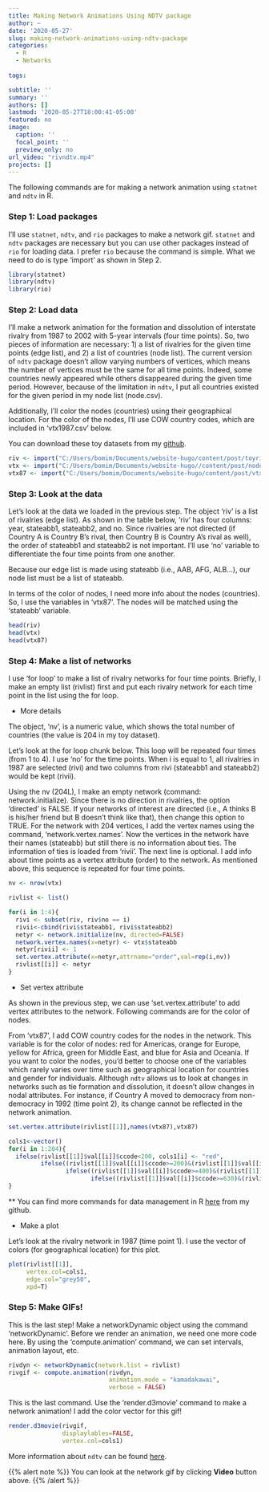```yaml
---
title: Making Network Animations Using NDTV package
author: ~
date: '2020-05-27'
slug: making-network-animations-using-ndtv-package
categories:
  - R
  - Networks
  
tags:

subtitle: ''
summary: ''
authors: []
lastmod: '2020-05-27T18:00:41-05:00'
featured: no
image:
  caption: ''
  focal_point: ''
  preview_only: no
url_video: "rivndtv.mp4"
projects: []
---
```


The following commands are for making a network animation using `statnet` and `ndtv` in R.

### Step 1: Load packages

I'll use `statnet`, `ndtv`, and `rio` packages to make a network gif. `statnet` and `ndtv` packages are necessary but you can use other packages instead of `rio` for loading data. I prefer `rio` because the command is simple. What we need to do is type 'import' as shown in Step 2.

```r
library(statnet)
library(ndtv)
library(rio)
```


### Step 2: Load data

I'll make a network animation for the formation and dissolution of interstate rivalry from 1987 to 2002 with 5-year intervals (four time points). So, two pieces of information are necessary: 1) a list of rivalries for the given time points (edge list), and 2) a list of countries (node list). The current version of `ndtv` package doesn't allow varying numbers of vertices, which means the number of vertices must be the same for all time points. Indeed, some countries newly appeared while others disappeared during the given time period. However, because of the limitation in `ndtv`, I put all countries existed for the given period in my node list (node.csv). 

Additionally, I'll color the nodes (countries) using their geographical location. For the color of the nodes, I'll use COW country codes, which are included in 'vtx1987.csv' below.  

You can download these toy datasets from my [github](https://github.com/bomibonnie/website-hugo/tree/master/content/post).


```r
riv <- import("C:/Users/bomim/Documents/website-hugo/content/post/toyriv.dta")
vtx <- import("C:/Users/bomim/Documents/website-hugo//content/post/node.csv")
vtx87 <- import("C:/Users/bomim/Documents/website-hugo/content/post/vtx1987.csv")

```

### Step 3: Look at the data

Let's look at the data we loaded in the previous step. The object 'riv' is a list of rivalries (edge list). As shown in the table below, 'riv' has four columns: year, stateabb1, stateabb2, and no. Since rivalries are not directed (if Country A is Country B's rival, then Country B is Country A's rival as well), the order of stateabb1 and stateabb2 is not important. I'll use 'no' variable to differentiate the four time points from one another.

Because our edge list is made using stateabb (i.e., AAB, AFG, ALB...), our node list must be a list of stateabb. 

In terms of the color of nodes, I need more info about the nodes (countries). So, I use the variables in 'vtx87'. The nodes will be matched using the 'stateabb' variable.

```r
head(riv)
head(vtx)
head(vtx87)
```

### Step 4: Make a list of networks

I use 'for loop' to make a list of rivalry networks for four time points. Briefly, I make an empty list (rivlist) first and put each rivalry network for each time point in the list using the for loop.

* More details

The object, 'nv', is a numeric value, which shows the total number of countries (the value is 204 in my toy dataset). 

Let's look at the for loop chunk below. This loop will be repeated four times (from 1 to 4). I use 'no' for the time points. When i is equal to 1, all rivalries in 1987 are selected (rivi) and two columns from rivi (stateabb1 and stateabb2) would be kept (rivii). 

Using the nv (204L), I make an empty network (command: network.initialize). Since there is no direction in rivalries, the option 'directed' is FALSE. If your networks of interest are directed (i.e., A thinks B is his/her friend but B doesn't think like that), then change this option to TRUE. For the network with 204 vertices, I add the vertex names using the command, 'network.vertex.names'. Now the vertices in the network have their names (stateabb) but still there is no information about ties. The information of ties is loaded from 'rivii'. The next line is optional. I add info about time points as a vertex attribute (order) to the network. As mentioned above, this sequence is repeated for four time points.


```r
nv <- nrow(vtx)

rivlist <- list()

for(i in 1:4){
  rivi <- subset(riv, riv$no == i)
  rivii<-cbind(rivi$stateabb1, rivi$stateabb2)
  netyr <- network.initialize(nv, directed=FALSE)
  network.vertex.names(x=netyr) <- vtx$stateabb
  netyr[rivii] <- 1
  set.vertex.attribute(x=netyr,attrname="order",val=rep(i,nv))
  rivlist[[i]] <- netyr
}
```

* Set vertex attribute

As shown in the previous step, we can use 'set.vertex.attribute' to add vertex attributes to the network. Following commands are for the color of nodes. 

From 'vtx87', I add COW country codes for the nodes in the network. This variable is for the color of nodes: red for Americas, orange for Europe, yellow for Africa, green for Middle East, and blue for Asia and Oceania. If you want to color the nodes, you'd better to choose one of the variables which rarely varies over time such as geographical location for countries and gender for individuals. Although `ndtv` allows us to look at changes in networks such as tie formation and dissolution, it doesn't allow changes in nodal attributes. For instance, if Country A moved to democracy from non-democracy in 1992 (time point 2), its change cannot be reflected in the network animation.


```r
set.vertex.attribute(rivlist[[1]],names(vtx87),vtx87)

cols1<-vector()
for(i in 1:204){
  ifelse(rivlist[[1]]$val[[i]]$ccode<200, cols1[i] <- "red", 
         ifelse((rivlist[[1]]$val[[i]]$ccode>=200)&(rivlist[[1]]$val[[i]]$ccode<400), cols1[i]<-"orange",
                ifelse((rivlist[[1]]$val[[i]]$ccode>=400)&(rivlist[[1]]$val[[i]]$ccode<630), cols1[i]<-"yellow",
                       ifelse((rivlist[[1]]$val[[i]]$ccode>=630)&(rivlist[[1]]$val[[i]]$ccode<700),cols1[i]<-"green", cols1[i]<-"blue"))))
}
```

** You can find more commands for data management in R [here](https://github.com/bomibonnie/R-Workshops) from my github. 

* Make a plot 

Let's look at the rivalry network in 1987 (time point 1). I use the vector of colors (for geographical location) for this plot. 

```r
plot(rivlist[[1]], 
     vertex.col=cols1, 
     edge.col="grey50",
     xpd=T)
```


### Step 5: Make GIFs!

This is the last step! Make a networkDynamic object using the command 'networkDynamic'. Before we render an animation, we need one more code here. By using the 'compute.animation' command, we can set intervals, animation layout, etc.

```r
rivdyn <- networkDynamic(network.list = rivlist)
rivgif <- compute.animation(rivdyn, 
                            animation.mode = "kamadakawai",
                            verbose = FALSE)

```

This is the last command. Use the 'render.d3movie' command to make a network animation! I add the color vector for this gif!


```r
render.d3movie(rivgif,
               displaylables=FALSE, 
               vertex.col=cols1)
```

More information about `ndtv` can be found [here](https://rdrr.io/cran/ndtv/f/inst/doc/ndtv.pdf).


{{% alert note %}}
You can look at the network gif by clicking **Video** button above.
{{% /alert %}}